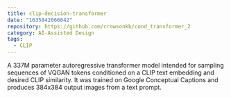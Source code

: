 ```yaml
---
title: clip-decision-transformer
date: "1635842066642"
repository: https://github.com/crowsonkb/cond_transformer_2
category: AI-Assisted Design
tags:
  - CLIP
---
```


A 337M parameter autoregressive transformer model intended for sampling sequences of VQGAN tokens conditioned on a CLIP text embedding and desired CLIP similarity. It was trained on Google Conceptual Captions and produces 384x384 output images from a text prompt.
